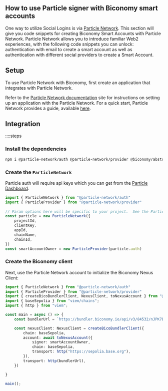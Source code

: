 ## How to use Particle signer with Biconomy smart accounts

One way to utilize Social Logins is via [Particle Network](https://particle.network/). This section will give you code snippets for creating Biconomy Smart Accounts with Particle Network. Particle Network allows you to introduce familiar Web2 experiences, with the following code snippets you can unlock: authentication with email to create a smart account as well as authentication with different social providers to create a Smart Account.

## Setup
To use Particle Network with Biconomy, first create an application that integrates with Particle Network.

Refer to the [Particle Network documentation](https://docs.particle.network/) site for instructions on setting up an application with the Particle Network.
For a quick start, Particle Network provides a guide, available [here](https://docs.particle.network/getting-started/get-started).

## Integration

::::steps

### Install the dependencies

```bash
npm i @particle-network/auth @particle-network/provider @biconomy/abstractjs viem @rhinestone/module-sdk@0.2.7
```

### Create the `ParticleNetwork`
Particle auth will require api keys which you can get from the [Particle Dashboard](https://docs.particle.network/getting-started/dashboard).

```typescript
import { ParticleNetwork } from "@particle-network/auth"
import { ParticleProvider } from "@particle-network/provider"
 
// Param options here will be specific to your project.  See the Particle docs for more info.
const particle = new ParticleNetwork({
	projectId,
	clientKey,
	appId,
	chainName,
	chainId,
})
const smartAccountOwner = new ParticleProvider(particle.auth)

```

### Create the Biconomy client

Next, use the Particle Network account to initialize the Biconomy Nexus Client:

```typescript
import { ParticleNetwork } from "@particle-network/auth"
import { ParticleProvider } from "@particle-network/provider"
import { createBicoBundlerClient, NexusClient, toNexusAccount } from "@biconomy/abstractjs"; 
import { baseSepolia } from "viem/chains";
import { http } from "viem";

const main = async () => {
    const bundlerUrl = `https://bundler.biconomy.io/api/v3/84532/nJPK7B3ru.dd7f7861-190d-41bd-af80-6877f74b8f44`

    const nexusClient: NexusClient = createBicoBundlerClient({
        chain: baseSepolia,
        account: await toNexusAccount({
            signer: smartAccountOwner,
            chain: baseSepolia,
            transport: http("https://sepolia.base.org"),
        }),
        transport: http(bundlerUrl),
    })

}

main();

```